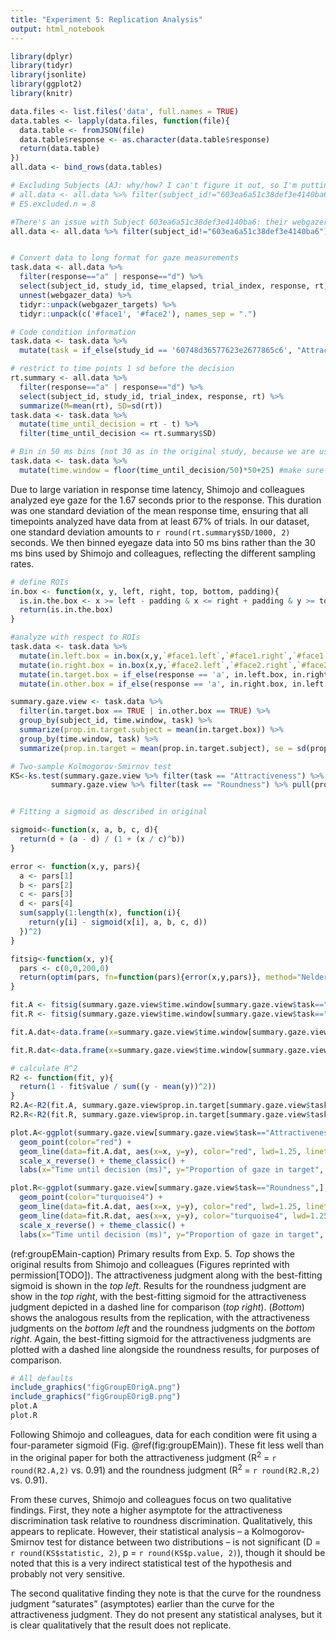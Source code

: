 ```yaml
---
title: "Experiment 5: Replication Analysis"
output: html_notebook
---
```


```r
library(dplyr)
library(tidyr)
library(jsonlite)
library(ggplot2)
library(knitr)
```

```r
data.files <- list.files('data', full.names = TRUE)
data.tables <- lapply(data.files, function(file){
  data.table <- fromJSON(file)
  data.table$response <- as.character(data.table$response)
  return(data.table)
})
all.data <- bind_rows(data.tables)
```

```r
# Excluding Subjects (AJ: why/how? I can't figure it out, so I'm putting them back in)
# all.data <- all.data %>% filter(subject_id!="603ea6a51c38def3e4140ba6" & subject_id!="5ce1372c55fe0d001869c8d8" & subject_id!="5f47d860b56e68220cb86be1" & subject_id!="607eaf87ac02229ef4fa8f4a" & subject_id!="5d30857eb2f0ad00163470f3" & subject_id!="5e272684f205790453c2c4b8" & subject_id!="5f5b5881b17fa72756b8ff2a" & subject_id!="5fae5291ec402509e2885604")
# E5.excluded.n = 8

#There's an issue with Subject 603ea6a51c38def3e4140ba6: their webgazer_data is a list of length 0 instead of a dataframe like the others.
all.data <- all.data %>% filter(subject_id!="603ea6a51c38def3e4140ba6")


# Convert data to long format for gaze measurements
task.data <- all.data %>%
  filter(response=="a" | response=="d") %>%
  select(subject_id, study_id, time_elapsed, trial_index, response, rt, webgazer_data, webgazer_targets) %>%
  unnest(webgazer_data) %>%
  tidyr::unpack(webgazer_targets) %>%
  tidyr::unpack(c('#face1', '#face2'), names_sep = ".")

# Code condition information
task.data <- task.data %>%
  mutate(task = if_else(study_id == '60748d36577623e2677865c6', "Attractiveness", "Roundness"))

# restrict to time points 1 sd before the decision
rt.summary <- all.data %>%
  filter(response=="a" | response=="d") %>%
  select(subject_id, study_id, trial_index, response, rt) %>%
  summarize(M=mean(rt), SD=sd(rt))
task.data <- task.data %>%
  mutate(time_until_decision = rt - t) %>%
  filter(time_until_decision <= rt.summary$SD)

# Bin in 50 ms bins (not 30 as in the original study, because we are using webcams)
task.data <- task.data %>%
  mutate(time.window = floor(time_until_decision/50)*50+25) #make sure bin is centered


```

Due to large variation in response time latency, Shimojo and colleagues analyzed eye gaze for the 1.67 seconds prior to the response. This duration was one standard deviation of the mean response time, ensuring that all timepoints analyzed have data from at least 67% of trials. In our dataset, one standard deviation amounts to `r round(rt.summary$SD/1000, 2)` seconds. We then binned eyegaze data into 50 ms bins rather than the 30 ms bins used by Shimojo and colleagues, reflecting the different sampling rates.

```r
# define ROIs
in.box <- function(x, y, left, right, top, bottom, padding){
  is.in.the.box <- x >= left - padding & x <= right + padding & y >= top - padding & y <= bottom + padding
  return(is.in.the.box)
}

#analyze with respect to ROIs
task.data <- task.data %>%
  mutate(in.left.box = in.box(x,y,`#face1.left`,`#face1.right`,`#face1.top`,`#face1.bottom`,0)) %>%
  mutate(in.right.box = in.box(x,y,`#face2.left`,`#face2.right`,`#face2.top`,`#face2.bottom`,0)) %>%
  mutate(in.target.box = if_else(response == 'a', in.left.box, in.right.box)) %>%
  mutate(in.other.box = if_else(response == 'a', in.right.box, in.left.box))

summary.gaze.view <- task.data %>%
  filter(in.target.box == TRUE | in.other.box == TRUE) %>%
  group_by(subject_id, time.window, task) %>%
  summarize(prop.in.target.subject = mean(in.target.box)) %>%
  group_by(time.window, task) %>%
  summarize(prop.in.target = mean(prop.in.target.subject), se = sd(prop.in.target.subject)/sqrt(n()))

# Two-sample Kolmogorov-Smirnov test
KS<-ks.test(summary.gaze.view %>% filter(task == "Attractiveness") %>% pull(prop.in.target),
         summary.gaze.view %>% filter(task == "Roundness") %>% pull(prop.in.target))


# Fitting a sigmoid as described in original

sigmoid<-function(x, a, b, c, d){
  return(d + (a - d) / (1 + (x / c)^b))
}

error <- function(x,y, pars){
  a <- pars[1]
  b <- pars[2]
  c <- pars[3]
  d <- pars[4]
  sum(sapply(1:length(x), function(i){
    return(y[i] - sigmoid(x[i], a, b, c, d))
  })^2)
}

fitsig<-function(x, y){
  pars <- c(0,0,200,0)
  return(optim(pars, fn=function(pars){error(x,y,pars)}, method="Nelder-Mead"))
}

fit.A <- fitsig(summary.gaze.view$time.window[summary.gaze.view$task=="Attractiveness"], summary.gaze.view$prop.in.target[summary.gaze.view$task=="Attractiveness"])
fit.R <- fitsig(summary.gaze.view$time.window[summary.gaze.view$task=="Roundness"], summary.gaze.view$prop.in.target[summary.gaze.view$task=="Roundness"])

fit.A.dat<-data.frame(x=summary.gaze.view$time.window[summary.gaze.view$task=="Attractiveness"], y=sigmoid(summary.gaze.view$time.window[summary.gaze.view$task=="Attractiveness"], fit.A$par[1], fit.A$par[2], fit.A$par[3], fit.A$par[4]))

fit.R.dat<-data.frame(x=summary.gaze.view$time.window[summary.gaze.view$task=="Roundness"], y=sigmoid(summary.gaze.view$time.window[summary.gaze.view$task=="Roundness"], fit.R$par[1], fit.R$par[2], fit.R$par[3], fit.R$par[4]))

# calculate R^2
R2 <- function(fit, y){
  return(1 - fit$value / sum((y - mean(y))^2))
}
R2.A<-R2(fit.A, summary.gaze.view$prop.in.target[summary.gaze.view$task=="Attractiveness"])
R2.R<-R2(fit.R, summary.gaze.view$prop.in.target[summary.gaze.view$task=="Roundness"])

plot.A<-ggplot(summary.gaze.view[summary.gaze.view$task=="Attractiveness",], aes(x=time.window, y=prop.in.target))+
  geom_point(color="red") + 
  geom_line(data=fit.A.dat, aes(x=x, y=y), color="red", lwd=1.25, linetype = "solid") + 
  scale_x_reverse() + theme_classic() + 
  labs(x="Time until decision (ms)", y="Proportion of gaze in target", color="Task", fill="Task") + ylim(.4, 1)

plot.R<-ggplot(summary.gaze.view[summary.gaze.view$task=="Roundness",], aes(x=time.window, y=prop.in.target))+
  geom_point(color="turquoise4") + 
  geom_line(data=fit.A.dat, aes(x=x, y=y), color="red", lwd=1.25, linetype = "dashed") + 
  geom_line(data=fit.R.dat, aes(x=x, y=y), color="turquoise4", lwd=1.25, linetype = "solid") + 
  scale_x_reverse() + theme_classic() + 
  labs(x="Time until decision (ms)", y="Proportion of gaze in target", color="Task", fill="Task") + ylim(.4, 1)

```


(ref:groupEMain-caption) Primary results from Exp. 5. *Top* shows the original results from Shimojo and colleagues (Figures reprinted with permission[TODO]). The attractiveness judgment along with the best-fitting sigmoid  is shown in the *top left*. Results for the roundness judgment are show in the *top right*, with the best-fitting sigmoid for the attractiveness judgment depicted in a dashed line for comparison (*top right*). (*Bottom*) shows the analogous results from the replication, with the attractiveness judgments on the *bottom left* and the roundness judgments on the *bottom right*. Again, the best-fitting sigmoid for the attractiveness judgments are plotted with a dashed line alongside the roundness results, for purposes of comparison.

```r
# All defaults
include_graphics("figGroupEOrigA.png")
include_graphics("figGroupEOrigB.png")
plot.A
plot.R
```

Following Shimojo and colleagues, data for each condition were fit using a four-parameter sigmoid (Fig. \@ref(fig:groupEMain)). These fit less well than in the original paper for both the attractiveness judgment (R^2^ = `r round(R2.A,2)` vs. 0.91) and the roundness judgment (R^2^ = `r round(R2.R,2)` vs. 0.91). 

From these curves, Shimojo and colleagues focus on two qualitative findings. First, they note a higher asymptote for the attractiveness discrimination task relative to roundness discrimination. Qualitatively, this appears to replicate. However, their statistical analysis -- a Kolmogorov-Smirnov test for distance between two distributions -- is not significant (D = `r round(KS$statistic, 2)`, p = `r round(KS$p.value, 2)`), though it should be noted that this is a very indirect statistical test of the hypothesis and probably not very sensitive.

The second qualitative finding they note is that the curve for the roundness judgment "saturates" (asymptotes) earlier than the curve for the attractiveness judgment. They do not present any statistical analyses, but it is clear qualitatively that the result does not replicate. 


